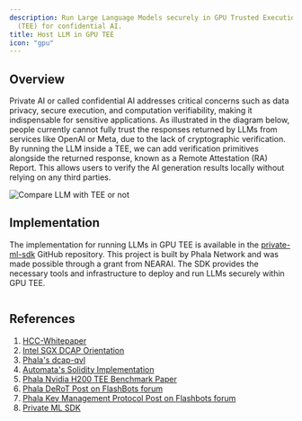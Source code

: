 ```yaml
---
description: Run Large Language Models securely in GPU Trusted Execution Environment
  (TEE) for confidential AI.
title: Host LLM in GPU TEE
icon: "gpu"
---
```



## Overview

Private AI or called confidential AI addresses critical concerns such as data privacy, secure execution, and computation verifiability, making it indispensable for sensitive applications. As illustrated in the diagram below, people currently cannot fully trust the responses returned by LLMs from services like OpenAI or Meta, due to the lack of cryptographic verification. By running the LLM inside a TEE, we can add verification primitives alongside the returned response, known as a Remote Attestation (RA) Report. This allows users to verify the AI generation results locally without relying on any third parties.

<Frame>
    <img src="/images/compare-llm-with-tee-or-not.png" alt="Compare LLM with TEE or not" />
</Frame>

## Implementation

The implementation for running LLMs in GPU TEE is available in the [private-ml-sdk](https://github.com/nearai/private-ml-sdk) GitHub repository. This project is built by Phala Network and was made possible through a grant from NEARAI. The SDK provides the necessary tools and infrastructure to deploy and run LLMs securely within GPU TEE.

<Frame>
    <img src="/images/private-ml-sdk.png" alt="" />
</Frame>

## References

1. [HCC-Whitepaper](https://images.nvidia.com/aem-dam/en-zz/Solutions/data-center/HCC-Whitepaper-v1.0.pdf)
2. [Intel SGX DCAP Orientation](https://www.intel.com/content/dam/develop/public/us/en/documents/intel-sgx-dcap-ecdsa-orientation.pdf)
3. [Phala's dcap-qvl](https://github.com/Phala-Network/dcap-qvl)
4. [Automata's Solidity Implementation](https://github.com/automata-network/automata-dcap-attestation)
5. [Phala Nvidia H200 TEE Benchmark Paper](https://arxiv.org/pdf/2409.03992)
6. [Phala DeRoT Post on FlashBots forum](https://collective.flashbots.net/t/early-thoughts-on-decentralized-root-of-trust/3868)
7. [Phala Key Management Protocol Post on Flashbots forum](https://collective.flashbots.net/t/key-management-protocol-for-decentralized-root-of-trust/4004)
8. [Private ML SDK](https://github.com/nearai/private-ml-sdk)
